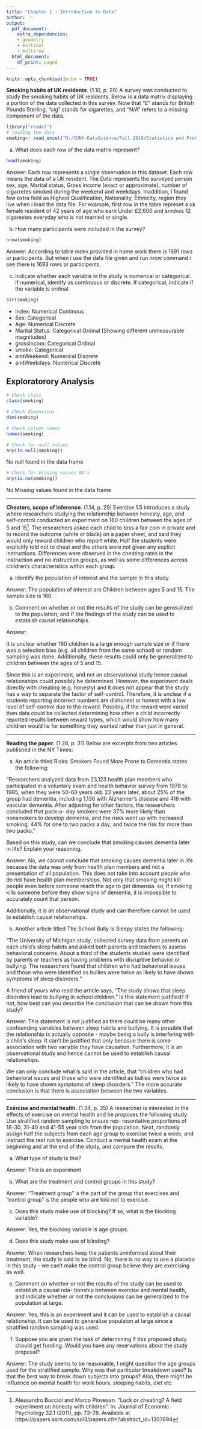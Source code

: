 ---
title: "Chapter 1 - Introduction to Data"
author: ''
output:
  pdf_document:
    extra_dependencies:
    - geometry
    - multicol
    - multirow
  html_document:
    df_print: paged
---

```{r setup, include=FALSE}
knitr::opts_chunk$set(echo = TRUE)
```

**Smoking habits of UK residents**. (1.10, p. 20) A survey was conducted to study the smoking habits of UK residents. Below is a data matrix displaying a portion of the data collected in this survey. Note that “£” stands for British Pounds Sterling, "cig" stands for cigarettes, and "N/A" refers to a missing component of the data.

\begin{center}
\scriptsize{
\begin{tabular}{rccccccc}
\hline
	& sex 	 & age 	& marital 	& grossIncome 					     & smoke & amtWeekends	& amtWeekdays \\ 
\hline
1 	& Female & 42 	& Single 	& Under $\pounds$2,600 			     & Yes 	 & 12 cig/day   & 12 cig/day \\ 
2 	& Male	 & 44	& Single 	& $\pounds$10,400 to $\pounds$15,600 & No	 & N/A 			& N/A \\ 
3 	& Male 	 & 53 	& Married   & Above $\pounds$36,400 		     & Yes 	 & 6 cig/day 	& 6 cig/day \\ 
\vdots & \vdots & \vdots & \vdots & \vdots 				             & \vdots & \vdots 	    & \vdots \\ 
1691 & Male  & 40   & Single 	& $\pounds$2,600 to $\pounds$5,200   & Yes 	 & 8 cig/day 	& 8 cig/day \\   
\hline
\end{tabular}
}
\end{center}

```{r}
library("readxl")
# loading the data
smoking<- read_excel("D:/CUNY-DataScience/Fall 2019/Statistics and Probability for Data Analytics/Homework1/11263-Smoking_tcm86-13253.xls")
```

(a) What does each row of the data matrix represent?

```{r}
head(smoking)
```

Answer:
Each row represents a single observation in this dataset. Each  row means the data of a UK resident. The Data represents the surveyed person sex, age, Marital status, Gross income (exact or approximate), number of cigarretes smoked during the weekend and weekdays. Inaddition, i found few extra field as Highest Qualification, Nationality, Ethnicity, region they live  when i load the data file. For example, first row in the table represet a uk female resident of 42 years of age who earn Under £2,600 and smokes 12 cigarestes everyday who is not married or single.

(b) How many participants were included in the survey?
```{r}
nrow(smoking)
```
Answer:
According to table index provided in home work there is 1691 rows or participents. But when i use the data file given and run nrow command i see there is 1693 rows or participents.

(c) Indicate whether each variable in the study is numerical or categorical. If numerical, identify as continuous or discrete. If categorical, indicate if the variable is ordinal.

```{r}
str(smoking)
```

* Index: Numerical Continous
* Sex: Categorical
* Age: Numerical Discrete
* Marital Status: Categorical Ordinal (Showing different unmeasurable magnitudes)
* grossIncom: Categorical Ordinal
* smoke: Categorical
* amtWeekend: Numerical Discrete
* amtWeekdays: Numerical Discrete

## Exploratorory Analysis

```{r} 
# Check class
class(smoking)
```

```{r} 
# Check dimensions
dim(smoking)
```

```{r} 
# Check column names
names(smoking)
```

```{r}
# Check for null values
any(is.null(smoking))
```
No null found in the data frame

```{r}
# Check for missing values NA's
any(is.na(smoking))
```
No Missing values found in the data frame

--------------------------------------------------------------------------------

\clearpage

**Cheaters, scope of inference**. (1.14, p. 29) Exercise 1.5 introduces a study where researchers studying the relationship between honesty, age, and self-control conducted an experiment on 160 children between the ages of 5 and 15[^1]. The researchers asked each child to toss a fair coin in private and to record the outcome (white or black) on a paper sheet, and said they would only reward children who report white. Half the students were explicitly told not to cheat and the others were not given any explicit instructions. Differences were observed in the cheating rates in the instruction and no instruction groups, as well as some differences across children’s characteristics within each group.

(a) Identify the population of interest and the sample in this study.

Answer: The population of interest are Children between ages 5 and 15. The sample size is 160.

(b) Comment on whether or not the results of the study can be generalized to the population, and if the findings of the study can be used to establish causal relationships.

Answer:

It is unclear whether 160 children is a large enough sample size or if there was a selection bias (e.g. all children from the same school) or random sampling was done. Additionally, these results could only be generalized to children between the ages of 5 and 15.

Since this is an experiment, and not an observational study hence causal relationships could possibly be determined. However, the experiment deals directly with cheating (e.g. honesty) and it does not appear that the study has a way to separate the factor of self-control. Therefore, it is unclear if a students reporting incorrect numbers are dishonest or honest with a low level of self-control due to the reward. Possibly, if the reward were varied then data could be collected determining how often a child incorrectly reported results between reward types, which would show how many children would lie for something they wanted rather than just in general. 

[^1]: Alessandro Bucciol and Marco Piovesan. “Luck or cheating? A field experiment on honesty with children”. In: Journal of Economic Psychology 32.1 (2011), pp. 73–78. Available at https://papers.ssrn.com/sol3/papers.cfm?abstract_id=1307694

--------------------------------------------------------------------------------

\clearpage

**Reading the paper**. (1.28, p. 31) Below are excerpts from two articles published in the NY Times:

(a) An article titled Risks: Smokers Found More Prone to Dementia states the following:

"Researchers analyzed data from 23,123 health plan members who participated in a voluntary exam and health behavior survey from 1978 to 1985, when they were 50-60 years old. 23 years later, about 25% of the group had dementia, including 1,136 with Alzheimer's disease and 416 with vascular dementia. After adjusting for other factors, the researchers concluded that pack-a- day smokers were 37% more likely than nonsmokers to develop dementia, and the risks went up with increased smoking; 44% for one to two packs a day; and twice the risk for more than two packs."

Based on this study, can we conclude that smoking causes dementia later in life? Explain your reasoning.

Answer: No, we cannot conclude that smoking causes dementia later in life because the data was only from health plan members and not a presentation of all population. This does not take into account people who do not have health plan memberships. Not only that smoking might kill people even before someone reach the age to get dimensia. so, if smoking kills someone before they show signs of dementia, it is impossible to accurately count that person.

Additionally, it is an observational study and can therefore cannot be used to establish causal relationships.

(b) Another article titled The School Bully Is Sleepy states the following:

"The University of Michigan study, collected survey data from parents on each child's sleep habits and asked both parents and teachers to assess behavioral concerns. About a third of the students studied were identified by parents or teachers as having problems with disruptive behavior or bullying. The researchers found that children who had behavioral issues and those who were identified as bullies were twice as likely to have shown symptoms of sleep disorders."

A friend of yours who read the article says, "The study shows that sleep disorders lead to bullying in school children." Is this statement justified? If not, how best can you describe the conclusion that can be drawn from this study?

Answer:
This statement is not justified as there could be many other confounding variables between sleep habits and bullying. It is possible that the relationship is actually opposite - maybe being a bully is interfering with a child’s sleep. It can't be justified that only becasue there is some association with two variable they have causation. Furthermore, it is an observational study and hence cannot be used to establish causal relationships.

We can only conclude what is said in the article, that “children who had behavioral issues and those who were identified as bullies were twice as likely to have shown symptoms of sleep disorders.” The more accurate conclusion is that there is association between the two variables.

--------------------------------------------------------------------------------

\clearpage

**Exercise and mental health.** (1.34, p. 35) A researcher is interested in the effects of exercise on mental health and he proposes the following study: Use stratified random sampling to ensure rep- resentative proportions of 18-30, 31-40 and 41-55 year olds from the population. Next, randomly assign half the subjects from each age group to exercise twice a week, and instruct the rest not to exercise. Conduct a mental health exam at the beginning and at the end of the study, and compare the results.

(a) What type of study is this?

Answer: This is an experiment

(b) What are the treatment and control groups in this study?

Answer: “Treatment group” is the part of the group that exercises and “control group” is the people who are told not to exercise.

(c) Does this study make use of blocking? If so, what is the blocking variable?

Answer: Yes, the blocking variable is age groups.

(d) Does this study make use of blinding?

Answer: When researchers keep the patients uninformed about their treatment, the study is said to be blind. 
No, there is no way to use a placebo in this study - we can’t make the control group believe they are exercising as well.

(e) Comment on whether or not the results of the study can be used to establish a causal rela- tionship between exercise and mental health, and indicate whether or not the conclusions can be generalized to the population at large.

Answer: Yes, this is an experiment and it can be used to establish a causal relationship. It can be used to generalize populaton at large since a stratified random sampling was used.

(f) Suppose you are given the task of determining if this proposed study should get funding. Would you have any reservations about the study proposal?

Answer: The study seems to be reasonable, I might question the age groups used for the stratified sample. Why was that particular breakdown used? Is that the best way to break down subjects into groups? Also, there might be influence on mental health for work hours, sleeping habits, diet etc




